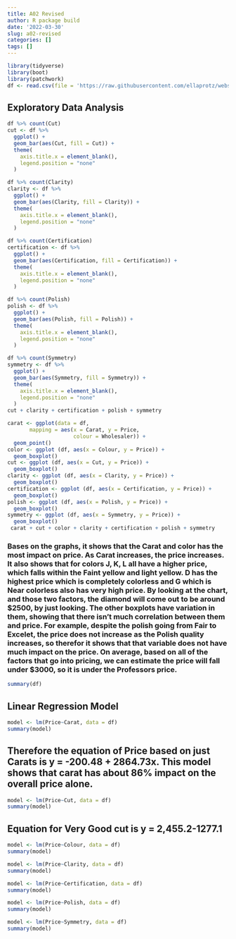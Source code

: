 ```yaml
---
title: A02 Revised
author: R package build
date: '2022-03-30'
slug: a02-revised
categories: []
tags: []
---
```


```r
library(tidyverse)
library(boot)
library(patchwork)
df <- read.csv(file = 'https://raw.githubusercontent.com/ellaprotz/webstie_ella/master/Professor_Proposes_Data_Final.csv')
```

## Exploratory Data Analysis
```r
df %>% count(Cut)
cut <- df %>%
  ggplot() +
  geom_bar(aes(Cut, fill = Cut)) +
  theme(
    axis.title.x = element_blank(),
    legend.position = "none"
  )

df %>% count(Clarity)
clarity <- df %>%
  ggplot() +
  geom_bar(aes(Clarity, fill = Clarity)) +
  theme(
    axis.title.x = element_blank(),
    legend.position = "none"
  )

df %>% count(Certification)
certification <- df %>%
  ggplot() +
  geom_bar(aes(Certification, fill = Certification)) +
  theme(
    axis.title.x = element_blank(),
    legend.position = "none"
  )

df %>% count(Polish)
polish <- df %>%
  ggplot() +
  geom_bar(aes(Polish, fill = Polish)) +
  theme(
    axis.title.x = element_blank(),
    legend.position = "none"
  )

df %>% count(Symmetry)
symmetry <- df %>%
  ggplot() +
  geom_bar(aes(Symmetry, fill = Symmetry)) +
  theme(
    axis.title.x = element_blank(),
    legend.position = "none"
  )
cut + clarity + certification + polish + symmetry
```

```r
carat <- ggplot(data = df, 
       mapping = aes(x = Carat, y = Price,
                     colour = Wholesaler)) +
  geom_point() 
color <- ggplot (df, aes(x = Colour, y = Price)) +
  geom_boxplot()
cut <- ggplot (df, aes(x = Cut, y = Price)) +
  geom_boxplot()
clarity <- ggplot (df, aes(x = Clarity, y = Price)) +
  geom_boxplot()
certification <- ggplot (df, aes(x = Certification, y = Price)) +
  geom_boxplot()
polish <- ggplot (df, aes(x = Polish, y = Price)) +
  geom_boxplot()
symmetry <- ggplot (df, aes(x = Symmetry, y = Price)) +
  geom_boxplot()
 carat + cut + color + clarity + certification + polish + symmetry 
```
### Bases on the graphs, it shows that the Carat and color has the most impact on price. As Carat increases, the price increases. It also shows that for colors J, K, L all have a higher price, which falls within the Faint yellow and light yellow. D has the highest price which is completely colorless and G which is Near colorless also has very high price. By looking at the chart, and those two factors, the diamond will come out to be around $2500, by just looking. The other boxplots have variation in them, showing that there isn't much correlation between them and price. For example, despite the polish going from Fair to Excelet, the price does not increase as the Polish quality increases, so therefor it shows that that variable does not have much impact on the price. On average, based on all of the factors that go into pricing, we can estimate the price will fall under $3000, so it is under the Professors price. 

```r
summary(df)
```


## Linear Regression Model
```r
model <- lm(Price~Carat, data = df)
summary(model)
```
## Therefore the equation of Price based on  just Carats is y = -200.48 + 2864.73x. This model shows that carat has about 86% impact on the overall price alone. 

```r
model <- lm(Price~Cut, data = df)
summary(model)
```
## Equation for Very Good cut is y = 2,455.2-1277.1

```r
model <- lm(Price~Colour, data = df)
summary(model)
```

```r
model <- lm(Price~Clarity, data = df)
summary(model)
```

```r
model <- lm(Price~Certification, data = df)
summary(model)
```

```r
model <- lm(Price~Polish, data = df)
summary(model)
```

```r
model <- lm(Price~Symmetry, data = df)
summary(model)
```





